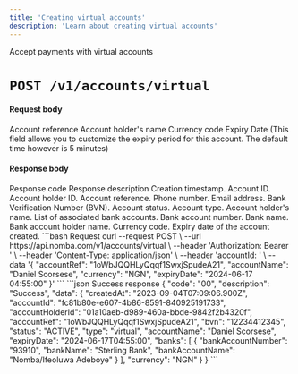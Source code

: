 ```yaml
---
title: 'Creating virtual accounts'
description: 'Learn about creating virtual accounts'
---
```


<Card title="Create a virtual account" icon="cart-shopping"
href="/nomba-api-reference/accounts/create-virtual-account">
  Accept payments with virtual accounts
</Card>

# `POST /v1/accounts/virtual`

#### Request body

<ParamField body="accountRef" type="string" required>
  Account reference
</ParamField>

<ParamField body="accountName" type="string" required>
  Account holder's name
</ParamField>

<ParamField body="currency" type="string" required>
  Currency code
</ParamField>

<ParamField body="expiryDate" type="string" optional>
  Expiry Date 
  (This field allows you to customize the expiry period for this account. The default time however is 5 minutes)
</ParamField>

#### Response body

<ResponseField name="code" type="string" required>
  Response code
</ResponseField>

<ResponseField name="description" type="string" required>
  Response description
</ResponseField>

<ResponseField name="data" type="object">
  <Expandable title="object"  defaultOpen="true">
    <ResponseField name="createdAt" type="string" required>
      Creation timestamp.
    </ResponseField>
    <ResponseField name="accountId" type="string" required>
      Account ID.
    </ResponseField>
    <ResponseField name="accountHolderId" type="string" required>
      Account holder ID.
    </ResponseField>
    <ResponseField name="accountRef" type="string" required>
      Account reference.
    </ResponseField>
    <ResponseField name="phoneNumber" type="string" required>
      Phone number.
    </ResponseField>
    <ResponseField name="email" type="string" required>
      Email address.
    </ResponseField>
    <ResponseField name="bvn" type="string" required>
      Bank Verification Number (BVN).
    </ResponseField>
    <ResponseField name="status" type="enum<string>" required>
      Account status.
    </ResponseField>
    <ResponseField name="type" type="enum<string>" required>
      Account type.
    </ResponseField>
    <ResponseField name="accountName" type="string" required>
      Account holder's name.
    </ResponseField>
    <ResponseField name="banks" type="object[]" required>
      List of associated bank accounts.
      <Expandable title="object"  defaultOpen="true">
        <ResponseField name="bankAccountNumber" type="string" required>
            Bank account number.
        </ResponseField>
        <ResponseField name="bankName" type="string" required>
            Bank name.
        </ResponseField>
        <ResponseField name="bankAccountName" type="string" required>
            Bank account holder name.
        </ResponseField>
      </Expandable>
    </ResponseField>
    <ResponseField name="currency" type="string" required>
      Currency code.
    </ResponseField>
    <ResponseField name="expiryDate" type="string" optional>
      Expiry date of the account created.
    </ResponseField>
  </Expandable>
</ResponseField>

<RequestExample>
```bash Request
curl --request POST \
  --url https://api.nomba.com/v1/accounts/virtual \
  --header 'Authorization: Bearer <token>' \
  --header 'Content-Type: application/json' \
  --header 'accountId: <accountid>' \
  --data '{
  "accountRef": "1oWbJQQHLyQqqf1SwxjSpudeA21",
  "accountName": "Daniel Scorsese",
  "currency": "NGN",
  "expiryDate": "2024-06-17 04:55:00"
}'
```
</RequestExample>

<ResponseExample>
```json Success response
{
  "code": "00",
  "description": "Success",
  "data": {
    "createdAt": "2023-09-04T07:09:06.900Z",
    "accountId": "fc81b80e-e607-4b86-8591-840925191733",
    "accountHolderId": "01a10aeb-d989-460a-bbde-9842f2b4320f",
    "accountRef": "1oWbJQQHLyQqqf1SwxjSpudeA21",
    "bvn": "12234412345",
    "status": "ACTIVE",
    "type": "virtual",
    "accountName": "Daniel Scorsese",
    "expiryDate": "2024-06-17T04:55:00",
    "banks": [
      {
        "bankAccountNumber": "93910",
        "bankName": "Sterling Bank",
        "bankAccountName": "Nomba/Ifeoluwa Adeboye"
      }
    ],
    "currency": "NGN"
  }
}
```
</ResponseExample>
